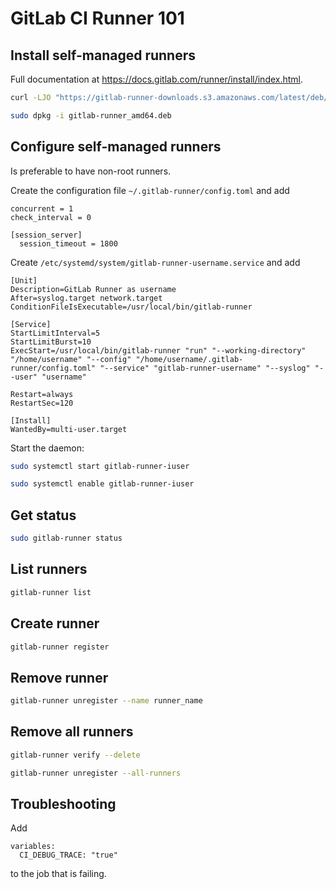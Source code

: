 # GitLab CI Runner 101 {#sec-gitlab-ci-runner-101}

## Install self-managed runners

:::{.callout-important}

Full documentation at <https://docs.gitlab.com/runner/install/index.html>.

:::

```bash
curl -LJO "https://gitlab-runner-downloads.s3.amazonaws.com/latest/deb/gitlab-runner_amd64.deb"
```

```bash
sudo dpkg -i gitlab-runner_amd64.deb
```

## Configure self-managed runners

Is preferable to have non-root runners.

Create the configuration file `~/.gitlab-runner/config.toml` and add

```
concurrent = 1
check_interval = 0

[session_server]
  session_timeout = 1800
```

Create `/etc/systemd/system/gitlab-runner-username.service` and add

```
[Unit]
Description=GitLab Runner as username
After=syslog.target network.target
ConditionFileIsExecutable=/usr/local/bin/gitlab-runner

[Service]
StartLimitInterval=5
StartLimitBurst=10
ExecStart=/usr/local/bin/gitlab-runner "run" "--working-directory" "/home/username" "--config" "/home/username/.gitlab-runner/config.toml" "--service" "gitlab-runner-username" "--syslog" "--user" "username"

Restart=always
RestartSec=120

[Install]
WantedBy=multi-user.target
```

Start the daemon:

```bash
sudo systemctl start gitlab-runner-iuser
```

```bash
sudo systemctl enable gitlab-runner-iuser
```

## Get status

```bash
sudo gitlab-runner status
```

## List runners

```bash
gitlab-runner list
```

## Create runner

```bash
gitlab-runner register
```

## Remove runner

```bash
gitlab-runner unregister --name runner_name
```

## Remove all runners

```bash
gitlab-runner verify --delete
```

```bash
gitlab-runner unregister --all-runners
```

## Troubleshooting

Add

```
variables:
  CI_DEBUG_TRACE: "true"
```

to the job that is failing.